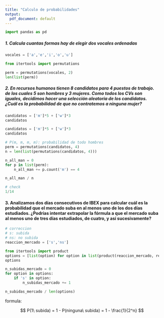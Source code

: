 ```yaml
---
title: "Calculo de probabilidades"
output:
  pdf_document: default
---
```


```python
import pandas as pd
```

##### 1. Calcula cuantas formas hay de elegir dos vocales ordenadas

```python
vocales = ['a','e','i','o','u']

from itertools import permutations

perm = permutations(vocales, 2)
len(list(perm))
```

##### 2. En recursos humanos tienen 8 candidatos para 4 puestos de trabajo. de los cuales 5 son hombres y 3 mujeres. Como todos los CVs son iguales, decidimos hacer una selección aleatoria de los candidatos. ¿Cuál es la probabilidad de que no contratemos a ninguna mujer?

```python
candidatos = ['m']*5 + ['w']*3
candidatos
```

```python
candidatos = ['m']*5 + ['w']*3
candidatos

# P(m, m, m, m): probabilidad de todo hombres
perm = permutations(candidatos, 4)
n = len(list(permutations(candidatos, 4)))

n_all_man = 0 
for p in list(perm): 
    n_all_man += p.count('m') == 4

n_all_man / n
```

```python
# check 
1/14
```

#### 3. Analizamos dos días consecutivos de IBEX para calcular cuál es la probabilidad que el mercado suba en al menos uno de los dos días estudiados. ¿Podrías intentar extrapolar la fórmula a que el mercado suba al menos uno de tres días estudiados, de cuatro, y así sucesivamente?

```python
# correccion
# s: subida
# ns: no subida
reaccion_mercado = ['s','ns']

from itertools import product
options = [list(option) for option in list(product(reaccion_mercado, repeat=2))]
options

n_subidas_mercado = 0
for option in options: 
    if 's' in option: 
        n_subidas_mercado += 1

n_subidas_mercado / len(options)
```

formula:

$$
P(1\ subida) = 1 - P(ninguna\ subida) = 1 - \frac{1}{2^n} 
$$
